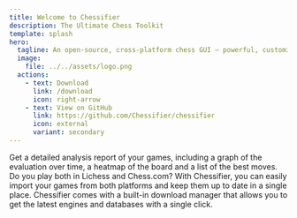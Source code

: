 ```yaml
---
title: Welcome to Chessifier
description: The Ultimate Chess Toolkit
template: splash
hero:
  tagline: An open-source, cross-platform chess GUI — powerful, customizable, and easy to use. The ultimate toolkit for chess enthusiasts and professionals alike.
  image:
    file: ../../assets/logo.png
  actions:
    - text: Download
      link: /download
      icon: right-arrow
    - text: View on GitHub
      link: https://github.com/Chessifier/chessifier
      icon: external
      variant: secondary
---
```



<CardGrid stagger>
	<Card title="Game Analysis" icon="seti:stylus">
		Get a detailed analysis report of your games, including a graph of the evaluation over time, a heatmap of the board and a list of the best moves.
	</Card>
	<Card title="Personal database" icon="seti:db">
		Do you play both in Lichess and Chess.com? With Chessifier, you can easily import your games from both platforms and keep them up to date in a single place.
	</Card>
	<Card title="Download manager" icon="cloud-download">
		Chessifier comes with a built-in download manager that allows you to get the latest engines and databases with a single click.
	</Card>
</CardGrid>
